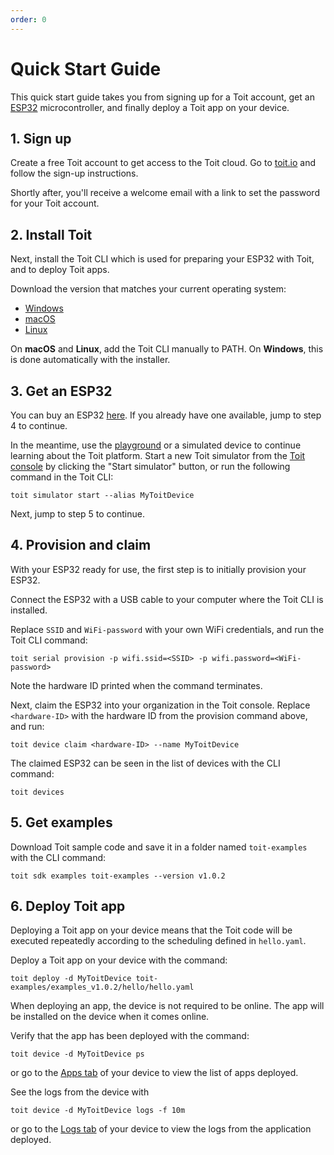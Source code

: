 ```yaml
---
order: 0
---
```



# Quick Start Guide

This quick start guide takes you from signing up for a Toit account, get an <a href="https://www.espressif.com/en/products/socs/esp32" target="_blank">ESP32</a> microcontroller, and finally deploy a Toit app on your device.

## 1. Sign up

Create a free Toit account to get access to the Toit cloud. Go to <a href="https://toit.io/#sign-up" target="_blank">toit.io</a> and follow the sign-up instructions.

Shortly after, you'll receive a welcome email with a link to set the password for your Toit account.

## 2. Install Toit

Next, install the Toit CLI which is used for preparing your ESP32 with Toit, and to deploy Toit apps.

Download the version that matches your current operating system:

- <a href="https://archive.toit.io/cli/latest/windows/installer" target="_blank">
    Windows
  </a>

- <a href="https://archive.toit.io/cli/latest/darwin" target="_blank">
    macOS
  </a>

- <a href="https://archive.toit.io/cli/latest/linux" target="_blank">
    Linux
  </a>

On **macOS** and **Linux**, add the <Link to="../installation/toitcli">Toit CLI</Link> manually to PATH. On **Windows**, this is done automatically with the installer.

## 3. Get an ESP32

You can buy an ESP32 <a href="https://www.digikey.com/en/products/detail/espressif-systems/ESP32-DEVKITC-32D/9356990" target="_blank">here</a>. If you already have one available, jump to step 4 to continue.

<Note title="Don't have an ESP32 yet?">

In the meantime, use the <a href="https://console.toit.io/playground" target="_blank">playground</a> or a simulated device to continue learning about the Toit platform. Start a new Toit simulator from the <a href="https://console.toit.io/" target="_blank">Toit console</a> by clicking the "Start simulator" button, or run the following command in the Toit CLI:

```
toit simulator start --alias MyToitDevice
```

Next, jump to step 5 to continue.

</Note>

## 4. Provision and claim

With your ESP32 ready for use, the first step is to <Link to="../connect/provision">initially provision</Link> your ESP32.

Connect the ESP32 with a USB cable to your computer where the Toit CLI is installed.

Replace `SSID` and `WiFi-password` with your own WiFi credentials, and run the Toit CLI command:

```
toit serial provision -p wifi.ssid=<SSID> -p wifi.password=<WiFi-password>
```

Note the hardware ID printed when the command terminates.

Next, <Link to="../connect/claim">claim</Link> the ESP32 into your organization in the Toit console. Replace `<hardware-ID>` with the hardware ID from the provision command above,
and run:

```
toit device claim <hardware-ID> --name MyToitDevice
```

The claimed ESP32 can be seen in the list of devices with the CLI command:

```
toit devices
```

## 5. Get examples

Download Toit sample code and save it in a folder named `toit-examples` with the CLI command:

```
toit sdk examples toit-examples --version v1.0.2
```

## 6. Deploy Toit app

Deploying a Toit app on your device means that the Toit code will be executed repeatedly according to the scheduling defined in `hello.yaml`.

Deploy a Toit app on your device with the command:

```
toit deploy -d MyToitDevice toit-examples/examples_v1.0.2/hello/hello.yaml
```

When deploying an app, the device is not required to be online. The app will be installed on the device when it comes online.

Verify that the app has been deployed with the command:

```
toit device -d MyToitDevice ps
```

or go to the <a href="https://console.toit.io/" target="_blank">Apps tab</a> of your device to view the list of apps deployed.

See the logs from the device with

```
toit device -d MyToitDevice logs -f 10m
```

or go to the <a href="https://console.toit.io/" target="_blank">Logs tab</a> of your device to view the logs from the application deployed.
